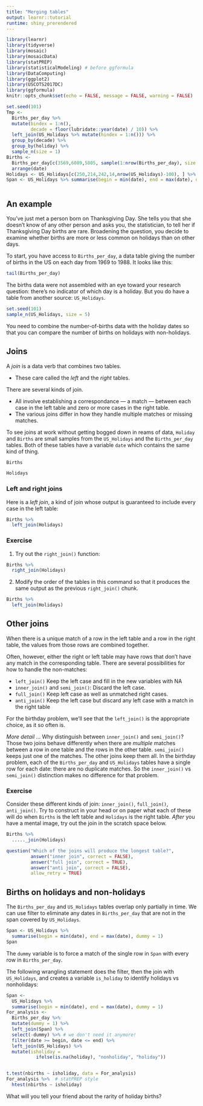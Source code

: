 ```yaml
---
title: "Merging tables"
output: learnr::tutorial
runtime: shiny_prerendered
---
```


```r
library(learnr)
library(tidyverse)
library(mosaic)
library(mosaicData)
library(statPREP)
library(statisticalModeling) # before ggformula
library(DataComputing)
library(ggplot2)
library(USCOTS2017DC)
library(ggformula)
knitr::opts_chunk$set(echo = FALSE, message = FALSE, warning = FALSE)
```

```r
set.seed(101)
Tmp <- 
  Births_per_day %>%
  mutate(bindex = 1:n(),
         decade = floor(lubridate::year(date) / 10)) %>%
  left_join(US_Holidays %>% mutate(hindex = 1:n())) %>%
  group_by(decade) %>%
  group_by(holiday) %>%
  sample_n(size = 1) 
Births <- 
  Births_per_day[c(3569,6089,5805, sample(1:nrow(Births_per_day), size = 6)),] %>%
  arrange(date)
Holidays <- US_Holidays[c(250,214,242,14,nrow(US_Holidays)-100), ] %>% arrange(date)
Span <- US_Holidays %>% summarise(begin = min(date), end = max(date), dummy = 1)
```

```r
```

## An example

You've just met a person born on Thanksgiving Day. She tells you that she doesn't know of any other person and asks you, the statistician, to tell her if Thanksgiving Day births are rare. Broadening the question, you decide to examine whether births are more or less common on holidays than on other days.

To start, you have access to `Births_per_day`, a data table giving the number of births in the US on each day from 1969 to 1988. It looks like this:

```r
tail(Births_per_day)
```

The births data were not assembled with an eye toward your research question: there's no indicator of which day is a holiday. But you do have a table from another source: `US_Holidays`.

```r
set.seed(101)
sample_n(US_Holidays, size = 5)
```

You need to combine the number-of-births data with the holiday dates so that you can compare the number of births on holidays with non-holidays.

## Joins

A *join* is a data verb that combines two tables. 

- These care called the *left* and the *right* tables.

There are several kinds of join.

* All involve establishing a correspondance --- a match --- between each case in the left table and zero or more cases in the right table.
* The various joins differ in how they handle multiple matches or missing matches.

To see joins at work without getting bogged down in reams of data, `Holiday` and `Births` are small samples from the `US_Holidays` and the `Births_per_day` tables. Both of these tables have a variable `date` which contains the same kind of thing.


```r
Births
```

```r
Holidays
```

### Left and right joins

Here is a *left join*, a kind of join whose output is guaranteed to include every case in the left table:

```r
Births %>% 
  left_join(Holidays)
```

### Exercise

1. Try out the `right_join()` function:

```r
Births %>%
  right_join(Holidays)
```

2. Modify the order of the tables in this command so that it produces the same output as the previous `right_join()` chunk.

```r
Births %>%
  left_join(Holidays)
```

## Other joins

When there is a unique match of a row in the left table and a row in the right table, the values from those rows are combined together.

Often, however, either the right or left table may have rows that don't have any match in the corresponding table. There are several possibilities for how to handle the non-matches:

* `left_join()` Keep the left case and fill in the new variables with NA
* `inner_join()` and `semi_join()`: Discard the left case.
* `full_join()` Keep left case as well as unmatched right cases.
* `anti_join()` Keep the left case but discard any left case with a match in the right table

For the birthday problem, we'll see that the `left_join()` is the appropriate choice, as it so often is.
    
*More detail* ... Why distinguish between `inner_join()` and `semi_join()`? Those two joins behave differently when there are *multiple* matches between a row in one table and the rows in the other table. `semi_join()` keeps just one of the matches. The other joins keep them all. In the birthday problem, each of the `Births_per_day` and `US_Holidays` tables have a single row for each date: there are no duplicate matches. So the `inner_join()` vs `semi_join()` distinction makes no difference for that problem.

### Exercise

Consider these different kinds of join: `inner_join()`, `full_join()`,  `anti_join()`. Try to construct in your head or on paper what each of these will do when `Births` is the left table and `Holidays` is the right table. *After* you have a mental image, try out the join in the scratch space below.


```r
Births %>%
  ....._join(Holidays)
```



```r
question("Which of the joins will produce the longest table?",
         answer("inner join", correct = FALSE),
         answer("full join", correct = TRUE),
         answer("anti join", correct = FALSE),
         allow_retry = TRUE)
```

## Births on holidays and non-holidays

The `Births_per_day` and `US_Holidays` tables overlap only partially in time. We can use filter to eliminate any dates in `Births_per_day` that are not in the span covered by `US_Holidays`. 

```r
Span <- US_Holidays %>% 
  summarise(begin = min(date), end = max(date), dummy = 1)
Span
```

The `dummy` variable is to force a match of the single row in `Span` with every row in `Births_per_day`.

The following wrangling statement does the filter, then the join with `US_Holidays`, and creates a variable `is_holiday` to identify holidays vs nonholidays:
```r
Span <- 
  US_Holidays %>% 
  summarise(begin = min(date), end = max(date), dummy = 1)
For_analysis <- 
  Births_per_day %>% 
  mutate(dummy = 1) %>%
  left_join(Span) %>%
  select(-dummy) %>% # we don't need it anymore!
  filter(date >= begin, date <= end) %>%
  left_join(US_Holidays) %>%
  mutate(isholiday = 
           ifelse(is.na(holiday), "nonholiday", "holiday"))
```

```r
```

```r
t.test(nbirths ~ isholiday, data = For_analysis)
For_analysis %>%  # statPREP style
  htest(nbirths ~ isholiday)
```

What will you tell your friend about the rarity of holiday births?

